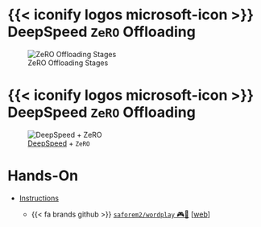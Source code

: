 # {{< iconify logos microsoft-icon >}} DeepSpeed `ZeRO` Offloading {background-color="white"}

::: {#fig-zero-stages}

![ZeRO Offloading Stages](https://huggingface.co/datasets/huggingface/documentation-images/resolve/main/parallelism-zero.png)

:::

# {{< iconify logos microsoft-icon >}} DeepSpeed `ZeRO` Offloading {background-color="white"}

::: {#fig-ds-video}

![[DeepSpeed](deepspeed.ai) + `ZeRO`](https://www.microsoft.com/en-us/research/uploads/prod/2020/02/MSResearch_20200207_DeepZeroBlogGraphic_r2t3_1400x788-3.gif){#fig-zero-offload}

:::

# Hands-On {background-color="white"}

- [Instructions](https://github.com/argonne-lcf/ai-science-training-series/blob/main/06_parallel_training/README.md)

  - {{< fa brands github >}} [`saforem2/wordplay` 🎮💬](https://saforem2.github.io/wordplay/)
  \[[web](https://saforem2.github.io/wordplay/)\]

